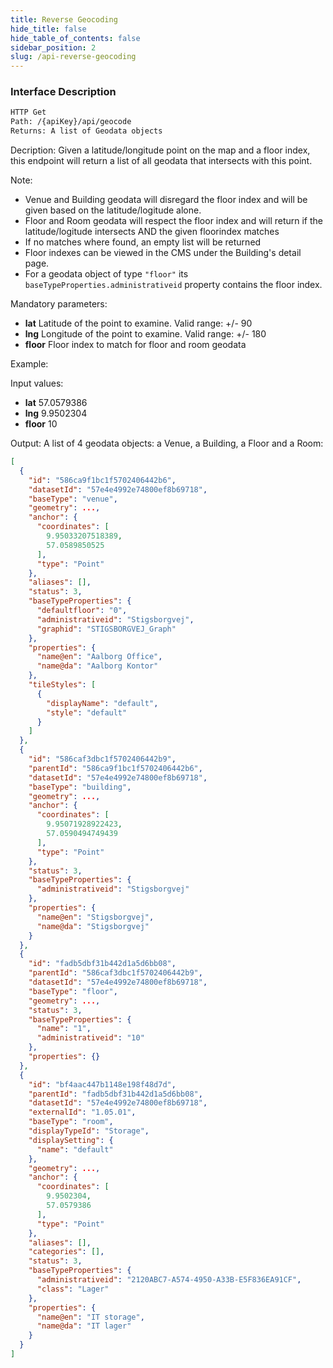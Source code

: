 ```yaml
---
title: Reverse Geocoding
hide_title: false
hide_table_of_contents: false
sidebar_position: 2
slug: /api-reverse-geocoding
---
```


### Interface Description

```bash
HTTP Get
Path: /{apiKey}/api/geocode
Returns: A list of Geodata objects
```

Decription:
Given a latitude/longitude point on the map and a floor index, this endpoint will return a list of all geodata that intersects with this point.

Note:

* Venue and Building geodata will disregard the floor index and will be given based on the latitude/logitude alone.
* Floor and Room geodata will respect the floor index and will return if the latitude/logitude intersects AND the given floorindex matches
* If no matches where found, an empty list will be returned
* Floor indexes can be viewed in the CMS under the Building's detail page.
* For a geodata object of type `"floor"` its `baseTypeProperties.administrativeid` property contains the floor index.

Mandatory parameters:

* **lat** Latitude of the point to examine. Valid range: +/- 90
* **lng** Longitude of the point to examine. Valid range: +/- 180
* **floor** Floor index to match for floor and room geodata

Example:

Input values:

* **lat** 57.0579386
* **lng** 9.9502304
* **floor** 10

Output:
A list of 4 geodata objects: a Venue, a Building, a Floor and a Room:

```json
[
  {
    "id": "586ca9f1bc1f5702406442b6",
    "datasetId": "57e4e4992e74800ef8b69718",
    "baseType": "venue",
    "geometry": ...,
    "anchor": {
      "coordinates": [
        9.95033207518389,
        57.0589850525
      ],
      "type": "Point"
    },
    "aliases": [],
    "status": 3,
    "baseTypeProperties": {
      "defaultfloor": "0",
      "administrativeid": "Stigsborgvej",
      "graphid": "STIGSBORGVEJ_Graph"
    },
    "properties": {
      "name@en": "Aalborg Office",
      "name@da": "Aalborg Kontor"
    },
    "tileStyles": [
      {
        "displayName": "default",
        "style": "default"
      }
    ]
  },
  {
    "id": "586caf3dbc1f5702406442b9",
    "parentId": "586ca9f1bc1f5702406442b6",
    "datasetId": "57e4e4992e74800ef8b69718",
    "baseType": "building",
    "geometry": ...,
    "anchor": {
      "coordinates": [
        9.95071928922423,
        57.0590494749439
      ],
      "type": "Point"
    },
    "status": 3,
    "baseTypeProperties": {
      "administrativeid": "Stigsborgvej"
    },
    "properties": {
      "name@en": "Stigsborgvej",
      "name@da": "Stigsborgvej"
    }
  },
  {
    "id": "fadb5dbf31b442d1a5d6bb08",
    "parentId": "586caf3dbc1f5702406442b9",
    "datasetId": "57e4e4992e74800ef8b69718",
    "baseType": "floor",
    "geometry": ...,
    "status": 3,
    "baseTypeProperties": {
      "name": "1",
      "administrativeid": "10"
    },
    "properties": {}
  },
  {
    "id": "bf4aac447b1148e198f48d7d",
    "parentId": "fadb5dbf31b442d1a5d6bb08",
    "datasetId": "57e4e4992e74800ef8b69718",
    "externalId": "1.05.01",
    "baseType": "room",
    "displayTypeId": "Storage",
    "displaySetting": {
      "name": "default"
    },
    "geometry": ...,
    "anchor": {
      "coordinates": [
        9.9502304,
        57.0579386
      ],
      "type": "Point"
    },
    "aliases": [],
    "categories": [],
    "status": 3,
    "baseTypeProperties": {
      "administrativeid": "2120ABC7-A574-4950-A33B-E5F836EA91CF",
      "class": "Lager"
    },
    "properties": {
      "name@en": "IT storage",
      "name@da": "IT lager"
    }
  }
]
```
